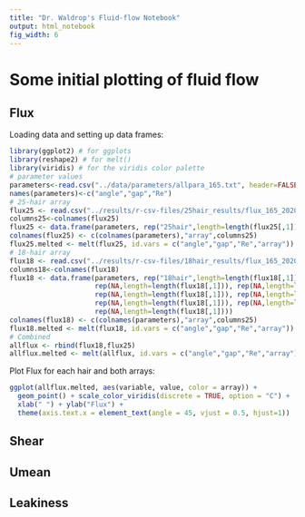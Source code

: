 ```yaml
---
title: "Dr. Waldrop's Fluid-flow Notebook"
output: html_notebook
fig_width: 6
---
```


# Some initial plotting of fluid flow

## Flux 
Loading data and setting up data frames:
```r
library(ggplot2) # for ggplots
library(reshape2) # for melt()
library(viridis) # for the viridis color palette
# parameter values
parameters<-read.csv("../data/parameters/allpara_165.txt", header=FALSE, sep = "\t")
names(parameters)<-c("angle","gap","Re")
# 25-hair array
flux25 <- read.csv("../results/r-csv-files/25hair_results/flux_165_2020-11-21.csv")
columns25<-colnames(flux25)
flux25 <- data.frame(parameters, rep("25hair",length=length(flux25[,1])), flux25)
colnames(flux25) <- c(colnames(parameters),"array",columns25)
flux25.melted <- melt(flux25, id.vars = c("angle","gap","Re","array"))
# 18-hair array
flux18 <- read.csv("../results/r-csv-files/18hair_results/flux_165_2020-11-18.csv")
columns18<-colnames(flux18)
flux18 <- data.frame(parameters, rep("18hair",length=length(flux18[,1])), flux18, 
                     rep(NA,length=length(flux18[,1])), rep(NA,length=length(flux18[,1])), 
                     rep(NA,length=length(flux18[,1])), rep(NA,length=length(flux18[,1])), 
                     rep(NA,length=length(flux18[,1])), rep(NA,length=length(flux18[,1])),
                     rep(NA,length=length(flux18[,1])))
colnames(flux18) <- c(colnames(parameters),"array",columns25)
flux18.melted <- melt(flux18, id.vars = c("angle","gap","Re","array"))
# Combined
allflux <- rbind(flux18,flux25)
allflux.melted <- melt(allflux, id.vars = c("angle","gap","Re","array"))
```


Plot Flux for each hair and both arrays: 
```r
ggplot(allflux.melted, aes(variable, value, color = array)) + 
  geom_point() + scale_color_viridis(discrete = TRUE, option = "C") + 
  xlab(" ") + ylab("Flux") +
  theme(axis.text.x = element_text(angle = 45, vjust = 0.5, hjust=1))
```


## Shear

## Umean

## Leakiness


